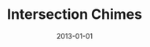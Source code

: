 ---
title: Intersection Chimes
tags: [generative art, sound]
date: 2013-01-01
draft: true
slug: '/intersection-chimes'
---